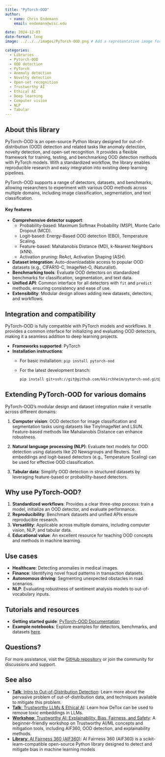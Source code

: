 ```yaml
---
title: "PyTorch-OOD"
author: 
  - name: Chris Endemann
    email: endemann@wisc.edu

date: 2024-12-03
date-format: long
image: ../../../images/PyTorch-OOD.png # Add a representative image for this library resource in the images folder.

categories: 
  - Libraries
  - Pytorch-OOD
  - OOD detection
  - PyTorch
  - Anomaly detection
  - Novelty detection
  - Open-set recognition
  - Trustworthy AI
  - Ethical AI
  - Deep learning
  - Computer vision
  - NLP
  - Tabular
---
```


## About this library

PyTorch-OOD is an open-source Python library designed for out-of-distribution (OOD) detection and related tasks like anomaly detection, novelty detection, and open-set recognition. It provides a flexible framework for training, testing, and benchmarking OOD detection methods with PyTorch models. With a standardized workflow, the library enables reproducible research and easy integration into existing deep learning pipelines.

PyTorch-OOD supports a range of detectors, datasets, and benchmarks, allowing researchers to experiment with various OOD methods across multiple domains, including image classification, segmentation, and text classification.

#### Key features
- **Comprehensive detector support**:
  - Probability-based: Maximum Softmax Probability (MSP), Monte Carlo Dropout (MCD).
  - Logit-based: Energy-Based OOD detection (EBO), Temperature Scaling.
  - Feature-based: Mahalanobis Distance (MD), k-Nearest Neighbors (kNN).
  - Activation pruning: ReAct, Activation Shaping (ASH).
- **Dataset integration**: Auto-downloadable access to popular OOD datasets (e.g., CIFAR10-C, ImageNet-O, iNaturalist).
- **Benchmarking tools**: Evaluate OOD detectors on standardized benchmarks for classification, segmentation, and text data.
- **Unified API**: Common interface for all detectors with `fit` and `predict` methods, ensuring consistency and ease of use.
- **Extensibility**: Modular design allows adding new datasets, detectors, and workflows.

## Integration and compatibility

PyTorch-OOD is fully compatible with PyTorch models and workflows. It provides a common interface for initializing and evaluating OOD detectors, making it a seamless addition to deep learning projects.

- **Frameworks supported**: PyTorch
- **Installation instructions**:
  - For basic installation: `pip install pytorch-ood`
  - For the latest development branch: 
    ```bash
    pip install git+ssh://git@github.com/kkirchheim/pytorch-ood.git@dev
    ```

## Extending PyTorch-OOD for various domains

PyTorch-OOD's modular design and dataset integration make it versatile across different domains:

1. **Computer vision**: OOD detection for image classification and segmentation tasks using datasets like TinyImageNet and LSUN. Feature-based methods like Mahalanobis Distance can enhance robustness.
   
2. **Natural language processing (NLP)**: Evaluate text models for OOD detection using datasets like 20 Newsgroups and Reuters. Text embeddings and logit-based detectors (e.g., Temperature Scaling) can be used for effective OOD classification.

3. **Tabular data**: Simplify OOD detection in structured datasets by leveraging feature-based or probability-based detectors.

## Why use PyTorch-OOD?

1. **Standardized workflows**: Provides a clear three-step process: train a model, initialize an OOD detector, and evaluate performance.
2. **Reproducibility**: Benchmark datasets and unified APIs ensure reproducible research.
3. **Versatility**: Applicable across multiple domains, including computer vision, NLP, and tabular data.
4. **Educational value**: An excellent resource for teaching OOD concepts and methods in machine learning.

## Use cases
- **Healthcare**: Detecting anomalies in medical images.
- **Finance**: Identifying novel fraud patterns in transaction datasets.
- **Autonomous driving**: Segmenting unexpected obstacles in road scenarios.
- **NLP**: Evaluating robustness of sentiment analysis models to out-of-vocabulary inputs.

## Tutorials and resources
- **Getting started guide**: [PyTorch-OOD Documentation](https://github.com/kkirchheim/pytorch-ood)
- **Example notebooks**: Explore examples for detectors, benchmarks, and datasets [here](https://github.com/kkirchheim/pytorch-ood/tree/main/examples).

## Questions?
For more assistance, visit the [GitHub repository](https://github.com/kkirchheim/pytorch-ood) or join the community for discussions and support.

## See also
- [**Talk**: Intro to Out-of-Distribution Detection](https://uw-madison-datascience.github.io/ML-X-Nexus/Learn/Videos/OOD-detection.html): Learn more about the pervasive problem of out-of-distribution data, and techniques available to mitigate this problem.
- [**Talk**: Trustworthy LLMs & Ethical AI](https://uw-madison-datascience.github.io/ML-X-Nexus/Applications/Videos/Forums/mlx_2024-05-11.html): Learn how DeTox can be used to remove toxic embeddings in LLMs.
- [**Workshop**: Trustworthy AI: Explainability, Bias, Fairness, and Safety](https://carpentries-incubator.github.io/fair-explainable-ml/index.html): A beginner-friendly workshop on Trustworthy AI/ML concepts and mitigation tools, including AIF360, OOD detection, and explainability methods.
- [**Library**: AI Fairness 360 (AIF360)](https://uw-madison-datascience.github.io/ML-X-Nexus/Toolbox/Libraries/AI-Fairness-360.html): AI Fairness 360 (AIF360) is a scikit-learn-compatible open-source Python library designed to detect and mitigate bias in machine learning models
